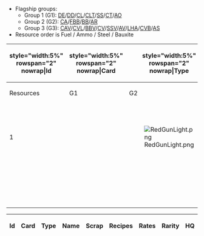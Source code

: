 * Flagship groups:
** Group 1 (G1): [[DE]]/[[DD]]/[[CL]]/[[CLT]]/[[SS]]/[[CT]]/[[AO]]
** Group 2 (G2): [[CA]]/[[FBB]]/[[BB]]/[[AR]]
** Group 3 (G3): [[CAV]]/[[CVL]]/[[BBV]]/[[CV]]/[[SSV]]/[[AV]]/[[LHA]]/[[CVB]]/[[AS]]
* Resource order is {{Fuel}} Fuel / {{Ammo}} Ammo / {{Steel}} Steel / {{Bauxite}} Bauxite
{|class="wikitable typography-xl-optout sortable" style="text-align:center"
!style="width:5%" rowspan="2" nowrap|Id
!style="width:5%" rowspan="2" nowrap|Card
!style="width:5%" rowspan="2" nowrap|Type
!style="width:50%" rowspan="2" nowrap|Name
!style="width:25%" colspan="4" nowrap|Recipes
!style="width:10%" rowspan="2" nowrap|HQ
|-
!Resources
!G1
!G2
!G3
|-
|rowspan="3"|1
|rowspan="3"|{{EquipmentCard|12cm Single Gun Mount}}
|rowspan="3"|[[File:RedGunLight.png]]
|rowspan="3"|[[12cm Single Gun Mount]]
|{{color|red|10}}/10/{{color|red|10}}/10
|{{color|red|6%}}
|4%
|2%
|rowspan="3"|1
|-
|10/{{color|red|11}}/10/10
|2%
| -
|2%
|-
|10/10/10/{{color|red|11}}
|2%
| -
| -
|-
|
|{{EquipmentCard|Type 0 Fighter Model 62 (Fighter-bomber)}}
|
|[[Type 0 Fighter Model 62 (Fighter-bomber)]]
|colspan="4"|
|
|}
{|class="wikitable typography-xl-optout sortable" style="text-align:center"
!Id!!Card!!Type!!style="width:25%"|Name!!Scrap!!Recipes!!Rates!!Rarity!!HQ
{{Calc|format=table|@equipment|#|!@|?id|?card|?icon|?link|?scrap|?development|?development_rate|?rarity|?development_hq}}
|}
